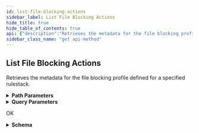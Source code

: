 ```yaml
---
id: list-file-blocking-actions
sidebar_label: List File Blocking Actions
hide_title: true
hide_table_of_contents: true
api: {"description":"Retrieves the metadata for the file blocking profile defined for a specified rulestack.\n","operationId":"get-v1-config-rulestacks-rulestackname-fileblockingprofiles-custom-filetypes","parameters":[{"description":"The name of the rulestack.\n","in":"path","name":"rulestackname","required":true,"schema":{"type":"string"}},{"description":"If the number of file blocking actions available for retrieval exceeds the maximum you requested, NGFW returns a NextToken value in response. To retrieve the next batch of file blocking actions, use this token in your next request.\n","in":"query","name":"nexttoken","required":false,"schema":{"title":"Nexttoken","type":"string"}},{"description":"File blocking action candidate.\n","in":"query","name":"candidate","required":false,"schema":{"default":true,"title":"Candidate","type":"boolean"}},{"description":"File blocking actions in run state.\n","in":"query","name":"running","required":false,"schema":{"default":false,"title":"Running","type":"boolean"}},{"description":"Uncommitted file blocking actions.\n","in":"query","name":"uncommitted","required":false,"schema":{"default":false,"title":"Uncommitted","type":"boolean"}},{"description":"The maximum number of file blocking actions that you want NGFW to return for this request.\n","in":"query","name":"maxresults","required":false,"schema":{"default":1024,"maximum":1024,"minimum":1,"title":"Maxresults","type":"integer"}},{"description":"Retrieve file blocking action information.\n","in":"query","name":"describe","required":false,"schema":{"default":false,"title":"Describe","type":"boolean"}}],"responses":{"200":{"content":{"application/json":{"schema":{"additionalProperties":false,"properties":{"Response":{"additionalProperties":false,"properties":{"FileBlockingCandidate":{"description":"File blocking action candidate.\n","items":{"type":"string"},"title":"Fileblockingcandidate","type":"array"},"FileBlockingRunning":{"description":"File blocking action on run state.\n","items":{"type":"string"},"title":"Fileblockingrunning","type":"array"},"FileBlockingUncommitted":{"description":"Uncommitted file blocking actions.\n","items":{"additionalProperties":false,"properties":{"Name":{"description":"Name of the file blocking action.\n","title":"Name","type":"string"},"Operation":{"description":"File blocking action operation.\n","title":"Operation","type":"string"}},"required":["Name","Operation"],"title":"UncommittedFileBlocking","type":"object"},"title":"Fileblockinguncommitted","type":"array"},"NextToken":{"description":"If the number of file blocking actions available for retrieval exceeds the maximum you requested, NGFW returns a NextToken value in response. To retrieve the next batch of file blocking actions, use this token in your next request.\n","title":"Nexttoken","type":"string"},"RuleStackName":{"description":"Name of the rulestack.\n","title":"Rulestackname","type":"string"}},"title":"ResponseData","type":"object"},"ResponseStatus":{"additionalProperties":false,"properties":{"ErrorCode":{"default":0,"description":"Default value of a successful response is 0. Any other number indicates an error code.  \n\n400—HTTP bad request\n* InvalidRequestException—Operation failed due to invalid request. For example, unsupported parameter name or value in the request.\n* ResourceNotFoundException—Unable to locate a resource using the parameters you provided.\n* ThrottlingException—Operation failed due to throttling limitations.\n\n500—Bad request \n* InternalServerError—Your request is valid but Cloud NGFW could not perform the operation due to a system issue.\n","title":"Errorcode","type":"integer"},"Reason":{"description":"The error description. \n","title":"Reason","type":"string"}},"title":"Result","type":"object"}},"title":"ListFileBlockingActionResponse","type":"object"}}},"description":"OK"}},"tags":["ManageFileBlockingActions"],"method":"get","path":"/v1/config/rulestacks/{rulestackname}/fileblockingprofiles/custom/filetypes","servers":[{"url":"https://api.us-east-1.aws.cloudngfw.paloaltonetworks.com"}],"info":{"contact":{},"description":"Allows you to identify specific file types that you want to block. \n","title":"Manage File Blocking Actions","version":"1.0.0"},"postman":{"name":"List File Blocking Actions","description":{"content":"Retrieves the metadata for the file blocking profile defined for a specified rulestack.\n","type":"text/plain"},"url":{"path":["v1","config","rulestacks",":rulestackname","fileblockingprofiles","custom","filetypes"],"host":["{{baseUrl}}"],"query":[{"disabled":false,"description":{"content":"If the number of file blocking actions available for retrieval exceeds the maximum you requested, NGFW returns a NextToken value in response. To retrieve the next batch of file blocking actions, use this token in your next request.\n","type":"text/plain"},"key":"nexttoken","value":""},{"disabled":false,"description":{"content":"File blocking action candidate.\n","type":"text/plain"},"key":"candidate","value":""},{"disabled":false,"description":{"content":"File blocking actions in run state.\n","type":"text/plain"},"key":"running","value":""},{"disabled":false,"description":{"content":"Uncommitted file blocking actions.\n","type":"text/plain"},"key":"uncommitted","value":""},{"disabled":false,"description":{"content":"The maximum number of file blocking actions that you want NGFW to return for this request.\n","type":"text/plain"},"key":"maxresults","value":""},{"disabled":false,"description":{"content":"Retrieve file blocking action information.\n","type":"text/plain"},"key":"describe","value":""}],"variable":[{"disabled":false,"description":{"content":"(Required) The name of the rulestack.\n","type":"text/plain"},"type":"any","value":"","key":"rulestackname"}]},"header":[{"key":"Accept","value":"application/json"}],"method":"GET"}}
sidebar_class_name: "get api-method"
---
```



## List File Blocking Actions



Retrieves the metadata for the file blocking profile defined for a specified rulestack.


<details style={{"marginBottom":"1rem"}}><summary style={{}}><strong>Path Parameters</strong></summary><div><ul><ParamsItem className={"paramsItem"} param={{"description":"The name of the rulestack.\n","in":"path","name":"rulestackname","required":true,"schema":{"type":"string"}}}></ParamsItem></ul></div></details><details style={{"marginBottom":"1rem"}}><summary style={{}}><strong>Query Parameters</strong></summary><div><ul><ParamsItem className={"paramsItem"} param={{"description":"If the number of file blocking actions available for retrieval exceeds the maximum you requested, NGFW returns a NextToken value in response. To retrieve the next batch of file blocking actions, use this token in your next request.\n","in":"query","name":"nexttoken","required":false,"schema":{"title":"Nexttoken","type":"string"}}}></ParamsItem><ParamsItem className={"paramsItem"} param={{"description":"File blocking action candidate.\n","in":"query","name":"candidate","required":false,"schema":{"default":true,"title":"Candidate","type":"boolean"}}}></ParamsItem><ParamsItem className={"paramsItem"} param={{"description":"File blocking actions in run state.\n","in":"query","name":"running","required":false,"schema":{"default":false,"title":"Running","type":"boolean"}}}></ParamsItem><ParamsItem className={"paramsItem"} param={{"description":"Uncommitted file blocking actions.\n","in":"query","name":"uncommitted","required":false,"schema":{"default":false,"title":"Uncommitted","type":"boolean"}}}></ParamsItem><ParamsItem className={"paramsItem"} param={{"description":"The maximum number of file blocking actions that you want NGFW to return for this request.\n","in":"query","name":"maxresults","required":false,"schema":{"default":1024,"maximum":1024,"minimum":1,"title":"Maxresults","type":"integer"}}}></ParamsItem><ParamsItem className={"paramsItem"} param={{"description":"Retrieve file blocking action information.\n","in":"query","name":"describe","required":false,"schema":{"default":false,"title":"Describe","type":"boolean"}}}></ParamsItem></ul></div></details><div><Tabs><TabItem label={"200"} value={"200"}><div>

OK

</div><div><details style={{}}><summary style={{"textAlign":"left"}}><strong>Schema</strong></summary><div style={{"textAlign":"left","marginLeft":"1rem"}}></div><ul style={{"marginLeft":"1rem"}}><SchemaItem collapsible={true} className={"schemaItem"}><details style={{}}><summary style={{}}><strong>Response</strong><span style={{"opacity":"0.6"}}> object</span></summary><div style={{"marginLeft":"1rem"}}><ul><SchemaItem collapsible={false} name={"FileBlockingCandidate"} required={false} schemaDescription={"File blocking action candidate.\n"} schemaName={"string[]"} qualifierMessage={undefined}></SchemaItem><SchemaItem collapsible={false} name={"FileBlockingRunning"} required={false} schemaDescription={"File blocking action on run state.\n"} schemaName={"string[]"} qualifierMessage={undefined}></SchemaItem><SchemaItem collapsible={true} className={"schemaItem"}><details style={{}}><summary style={{}}><strong>FileBlockingUncommitted</strong><span style={{"opacity":"0.6"}}> object[]</span></summary><div style={{"marginLeft":"1rem"}}><div style={{"marginTop":".5rem","marginBottom":".5rem"}}>

Uncommitted file blocking actions.


</div><ul><SchemaItem collapsible={false} name={"Name"} required={true} schemaDescription={"Name of the file blocking action.\n"} schemaName={"Name"} qualifierMessage={undefined}></SchemaItem><SchemaItem collapsible={false} name={"Operation"} required={true} schemaDescription={"File blocking action operation.\n"} schemaName={"Operation"} qualifierMessage={undefined}></SchemaItem></ul></div></details></SchemaItem><SchemaItem collapsible={false} name={"NextToken"} required={false} schemaDescription={"If the number of file blocking actions available for retrieval exceeds the maximum you requested, NGFW returns a NextToken value in response. To retrieve the next batch of file blocking actions, use this token in your next request.\n"} schemaName={"Nexttoken"} qualifierMessage={undefined}></SchemaItem><SchemaItem collapsible={false} name={"RuleStackName"} required={false} schemaDescription={"Name of the rulestack.\n"} schemaName={"Rulestackname"} qualifierMessage={undefined}></SchemaItem></ul></div></details></SchemaItem><SchemaItem collapsible={true} className={"schemaItem"}><details style={{}}><summary style={{}}><strong>ResponseStatus</strong><span style={{"opacity":"0.6"}}> object</span></summary><div style={{"marginLeft":"1rem"}}><ul><SchemaItem collapsible={false} name={"ErrorCode"} required={false} schemaDescription={"Default value of a successful response is 0. Any other number indicates an error code.  \n\n400—HTTP bad request\n* InvalidRequestException—Operation failed due to invalid request. For example, unsupported parameter name or value in the request.\n* ResourceNotFoundException—Unable to locate a resource using the parameters you provided.\n* ThrottlingException—Operation failed due to throttling limitations.\n\n500—Bad request \n* InternalServerError—Your request is valid but Cloud NGFW could not perform the operation due to a system issue.\n"} schemaName={"Errorcode"} qualifierMessage={undefined}></SchemaItem><SchemaItem collapsible={false} name={"Reason"} required={false} schemaDescription={"The error description. \n"} schemaName={"Reason"} qualifierMessage={undefined}></SchemaItem></ul></div></details></SchemaItem></ul></details></div></TabItem></Tabs></div>
      